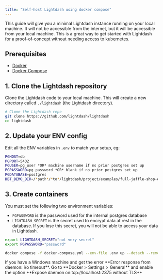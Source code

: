 ```yaml
---
title: "Self-host Lightdash using docker compose"
---
```


This guide will give you a minimal Lightdash instance running on your local machine. It will not be accessible from the internet, but it will be accessible from your local machine. This is a great way to get started with Lightdash for a proof-of-concept without needing access to kubernetes.

## Prerequisites

* [Docker](https://docs.docker.com/get-docker/)
* [Docker Compose](https://docs.docker.com/compose/install/)

## 1. Clone the Lightdash repository

Clone the Lightdash code to your local machine. This will create a new directory called `./lightdash` (the Lightdash directory).

```bash
# Clone the Lightdash repo
git clone https://github.com/lightdash/lightdash
cd lightdash
```

## 2. Update your ENV config

Edit all the ENV variables in `.env` to match your setup, eg:

```bash
PGHOST=db
PGPORT=5432
PGUSER=pg_user *OR* machine username if no prior postgres set up
PGPASSWORD=pg_password *OR* blank if no prior postgres set up
PGDATABASE=postgres
DBT_DEMO_DIR=/*path*/*to*/lightdash/project/examples/full-jaffle-shop-demo
```

## 3. Create containers

You must set the following two environment variables:

* `PGPASSWORD` is the password used for the internal postgres database
* `LIGHTDASH_SECRET` is the secret used to encrypt data at rest in the database. If you lose this secret, you will not be able to access your data in Lightdash.

```bash
export LIGHTDASH_SECRET="not very secret"
export PGPASSWORD="password"

docker compose -f docker-compose.yml --env-file .env up --detach --remove-orphans
```

<Info>
If you have a Windows machine and get the error **Error response from daemon: i/o timeout**. Go to **Docker > Settings > General** and enable the option **Expose daemon on tcp://localhost:2375 without TLS**
</Info>
